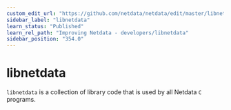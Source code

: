 ```yaml
---
custom_edit_url: "https://github.com/netdata/netdata/edit/master/libnetdata/README.md"
sidebar_label: "libnetdata"
learn_status: "Published"
learn_rel_path: "Improving Netdata - developers/libnetdata"
sidebar_position: "354.0"
---
```



# libnetdata

`libnetdata` is a collection of library code that is used by all Netdata `C` programs.


